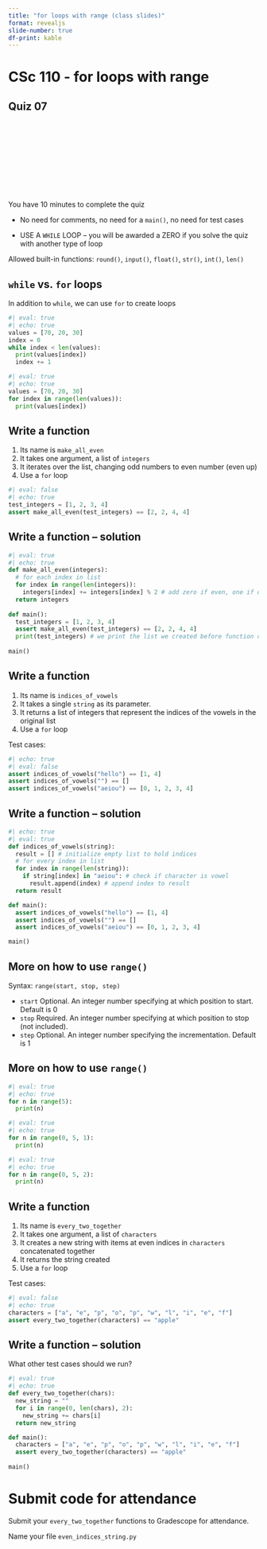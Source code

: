 ```yaml
---
title: "for loops with range (class slides)"
format: revealjs
slide-number: true
df-print: kable
---
```


# CSc 110 - for loops with range



## Quiz 07

<center>
<div class="cleanslate w24tz-current-time w24tz-large" style="display: inline-block !important; visibility: hidden !important; min-width:300px !important; min-height:145px !important;"><a href="//24timezones.com/Tucson/time" style="text-decoration: none" class="clock24" id="tz24-1695057604-c1393-eyJob3VydHlwZSI6IjEyIiwic2hvd2RhdGUiOiIwIiwic2hvd3NlY29uZHMiOiIwIiwiY29udGFpbmVyX2lkIjoiY2xvY2tfYmxvY2tfY2I2NTA4ODZjNDg0OWVlIiwidHlwZSI6ImRiIiwibGFuZyI6ImVuIn0=" title="World Time :: Tucson" target="_blank" rel="nofollow"></a>current time<div id="clock_block_cb650886c4849ee"></div></div>
<script type="text/javascript" src="//w.24timezones.com/l.js" async></script>
</center>

You have 10 minutes to complete the quiz

* No need for comments, no need for a `main()`, no need for test cases

* USE A `WHILE` LOOP -- you will be awarded a ZERO if you solve the quiz with another type of loop

Allowed built-in functions: `round()`, `input()`, `float()`, `str()`, `int()`, `len()` 

## `while` vs. `for` loops

In addition to `while`, we can use `for` to create loops

```python
#| eval: true
#| echo: true
values = [70, 20, 30]
index = 0
while index < len(values):
  print(values[index])
  index += 1
```

```python
#| eval: true
#| echo: true
values = [70, 20, 30]
for index in range(len(values)):
  print(values[index])
```

## Write a function

1.  Its name is `make_all_even`
2.  It takes one argument, a list of `integers`
3.  It iterates over the list, changing odd numbers to even number (even up)
4.  Use a `for` loop

```python
#| eval: false
#| echo: true 
test_integers = [1, 2, 3, 4]
assert make_all_even(test_integers) == [2, 2, 4, 4]
```


## Write a function -- solution

```python
#| eval: true
#| echo: true
def make_all_even(integers):
  # for each index in list
  for index in range(len(integers)):
    integers[index] += integers[index] % 2 # add zero if even, one if odd
  return integers
      
def main():
  test_integers = [1, 2, 3, 4]
  assert make_all_even(test_integers) == [2, 2, 4, 4]
  print(test_integers) # we print the list we created before function call
  
main()
```

## Write a function

1.  Its name is `indices_of_vowels`
2.  It takes a single `string` as its parameter.
3.  It returns a list of integers that represent the indices of the vowels in the original list
4.  Use a `for` loop

Test cases:

```python
#| echo: true
#| eval: false
assert indices_of_vowels("hello") == [1, 4]
assert indices_of_vowels("") == []
assert indices_of_vowels("aeiou") == [0, 1, 2, 3, 4]
```

## Write a function -- solution

```python
#| echo: true
#| eval: true
def indices_of_vowels(string):
  result = [] # initialize empty list to hold indices
  # for every index in list
  for index in range(len(string)):
    if string[index] in "aeiou": # check if character is vowel
      result.append(index) # append index to result
  return result

def main():
  assert indices_of_vowels("hello") == [1, 4]
  assert indices_of_vowels("") == []
  assert indices_of_vowels("aeiou") == [0, 1, 2, 3, 4]

main()
```


## More on how to use `range()`

Syntax: `range(start, stop, step)`

-   `start` Optional. An integer number specifying at which position to start. Default is 0
-   `stop` Required. An integer number specifying at which position to stop (not included).
-   `step` Optional. An integer number specifying the incrementation. Default is 1

## More on how to use `range()`

```python
#| eval: true
#| echo: true
for n in range(5):
  print(n)
```

```python
#| eval: true
#| echo: true
for n in range(0, 5, 1):
  print(n)
```

```python
#| eval: true
#| echo: true
for n in range(0, 5, 2):
  print(n)
```

## Write a function

1.  Its name is `every_two_together`
2.  It takes one argument, a list of `characters`
3.  It creates a new string with items at even indices in `characters` concatenated together
4.  It returns the string created
5.  Use a `for` loop

Test cases:

```python
#| eval: false
#| echo: true
characters = ["a", "e", "p", "o", "p", "w", "l", "i", "e", "f"]
assert every_two_together(characters) == "apple"
```

## Write a function -- solution

What other test cases should we run?

```python
#| eval: true
#| echo: true
def every_two_together(chars):
  new_string = ""
  for i in range(0, len(chars), 2):
    new_string += chars[i]
  return new_string

def main():
  characters = ["a", "e", "p", "o", "p", "w", "l", "i", "e", "f"]
  assert every_two_together(characters) == "apple"
  
main()
```

# Submit code for attendance

Submit your `every_two_together` functions to Gradescope for attendance.

Name your file `even_indices_string.py`